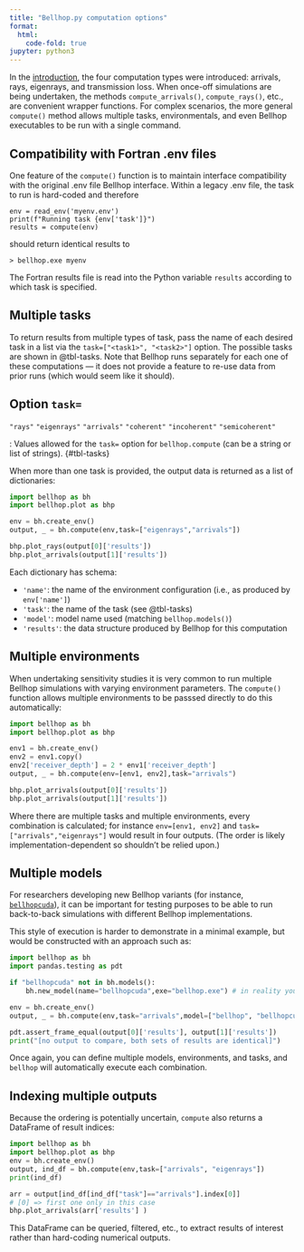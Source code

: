 ```yaml
---
title: "Bellhop.py computation options"
format:
  html:
    code-fold: true
jupyter: python3
---
```


In the [introduction](intro.qmd), the four computation types were introduced: arrivals, rays, eigenrays, and transmission loss.
When once-off simulations are being undertaken, the methods `compute_arrivals()`, `compute_rays()`, etc., are convenient wrapper functions.
For complex scenarios, the more general `compute()` method allows multiple tasks, environmentals, and even Bellhop executables to be run with a single command.

## Compatibility with Fortran .env files

One feature of the `compute()` function is to maintain interface compatibility with the original .env file Bellhop interface. Within a legacy .env file, the task to run is hard-coded and therefore
```
env = read_env('myenv.env')
print(f"Running task {env['task']}")
results = compute(env)
```
should return identical results to 
```
> bellhop.exe myenv
```
The Fortran results file is read into the Python variable `results` according to which task is specified.

## Multiple tasks

To return results from multiple types of task, pass the name of each desired task in a list via the `task=["<task1>", "<task2>"]` option.
The possible tasks are shown in @tbl-tasks.
Note that Bellhop runs separately for each one of these computations — it does not provide
a feature to re-use data from prior runs (which would seem like it should).

Option `task=`
----------------------
`"rays"`
`"eigenrays"`
`"arrivals"`
`"coherent"`
`"incoherent"`
`"semicoherent"`

: Values allowed for the `task=` option for `bellhop.compute` (can be a string or list of strings). {#tbl-tasks}

When more than one task is provided, the output data is returned as a list of dictionaries:

```python
import bellhop as bh 
import bellhop.plot as bhp

env = bh.create_env()
output, _ = bh.compute(env,task=["eigenrays","arrivals"])

bhp.plot_rays(output[0]['results'])
bhp.plot_arrivals(output[1]['results'])
```

Each dictionary has schema:

* `'name'`: the name of the environment configuration (i.e., as produced by `env['name']`)
* `'task'`: the name of the task (see @tbl-tasks)
* `'model'`: model name used (matching `bellhop.models()`)
* `'results'`: the data structure produced by Bellhop for this computation


## Multiple environments

When undertaking sensitivity studies it is very common to run multiple Bellhop simulations with varying environment parameters.
The `compute()` function allows multiple environments to be passsed directly to do this automatically:

```python
import bellhop as bh 
import bellhop.plot as bhp

env1 = bh.create_env()
env2 = env1.copy()
env2['receiver_depth'] = 2 * env1['receiver_depth']
output, _ = bh.compute(env=[env1, env2],task="arrivals")

bhp.plot_arrivals(output[0]['results'])
bhp.plot_arrivals(output[1]['results'])
```

Where there are multiple tasks and multiple environments, every combination is calculated; for instance `env=[env1, env2]` and `task=["arrivals","eigenrays"]` would result in four outputs. (The order is likely implementation-dependent so shouldn't be relied upon.)

## Multiple models

For researchers developing new Bellhop variants (for instance, [`bellhopcuda`](https://github.com/A-New-BellHope/bellhopcuda)), it can be important for testing purposes to be able to run back-to-back simulations with different Bellhop implementations.

This style of execution is harder to demonstrate in a minimal example, but would be constructed with an approach such as:

```python
import bellhop as bh 
import pandas.testing as pdt

if "bellhopcuda" not in bh.models():
    bh.new_model(name="bellhopcuda",exe="bellhop.exe") # in reality you would of course have a separate binary

env = bh.create_env()
output, _ = bh.compute(env,task="arrivals",model=["bellhop", "bellhopcuda"])

pdt.assert_frame_equal(output[0]['results'], output[1]['results'])
print("[no output to compare, both sets of results are identical]")
```

Once again, you can define multiple models, environments, and tasks, and `bellhop` will automatically execute each combination.

## Indexing multiple outputs

Because the ordering is potentially uncertain, `compute`
also returns a DataFrame of result indices:

```python
import bellhop as bh
import bellhop.plot as bhp
env = bh.create_env()
output, ind_df = bh.compute(env,task=["arrivals", "eigenrays"])
print(ind_df)

arr = output[ind_df[ind_df["task"]=="arrivals"].index[0]]
# [0] => first one only in this case
bhp.plot_arrivals(arr['results'] )
```

This DataFrame can be queried, filtered, etc., to extract
results of interest rather than hard-coding numerical outputs.